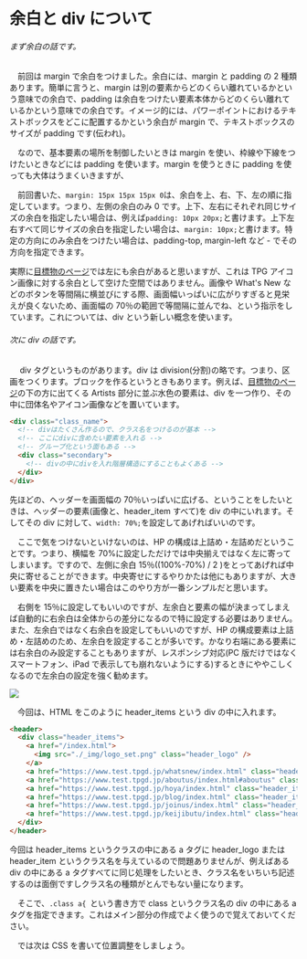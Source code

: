 # 余白と div について

###### まず余白の話です。
　前回は margin で余白をつけました。余白には、margin と padding の 2 種類あります。簡単に言うと、margin は別の要素からどのくらい離れているかという意味での余白で、padding は余白をつけたい要素本体からどのくらい離れているかという意味での余白です。イメージ的には、パワーポイントにおけるテキストボックスをどこに配置するかという余白が margin で、テキストボックスのサイズが padding です(伝われ)。

　なので、基本要素の場所を制御したいときは margin を使い、枠線や下線をつけたいときなどには padding を使います。margin を使うときに padding を使っても大体はうまくいきますが、


　前回書いた、`margin: 15px 15px 15px 0`は、余白を上、右、下、左の順に指定しています。つまり、左側の余白のみ 0 です。上下、左右にそれぞれ同じサイズの余白を指定したい場合は、例えば`padding: 10px 20px;`と書けます。上下左右すべて同じサイズの余白を指定したい場合は、`margin: 10px;`と書けます。特定の方向にのみ余白をつけたい場合は、padding-top, margin-left など - でその方向を指定できます。


実際に[目標物のページ](https://tpgd.jp/whatsnew/20230621_takifes/index.html)では左にも余白があると思いますが、これは TPG アイコン画像に対する余白として空けた空間ではありません。画像や What's New などのボタンを等間隔に横並びにする際、画面幅いっぱいに広がりすぎると見栄えが良くないため、画面幅の 70％の範囲で等間隔に並んでね、という指示をしています。これについては、div という新しい概念を使います。

###### 次に div の話です。
　 div タグというものがあります。div は division(分割)の略です。つまり、区画をつくります。ブロックを作るというときもあります。例えば、[目標物のページ](https://tpgd.jp/whatsnew/20230621_takifes/index.html)の下の方に出てくる Artists 部分に並ぶ水色の要素は、div を一つ作り、その中に団体名やアイコン画像などを置いています。

```html
<div class="class_name">
  <!-- divはたくさん作るので、クラス名をつけるのが基本 -->
  <!-- ここにdivに含めたい要素を入れる -->
  <!-- グループ化という面もある -->
  <div class="secondary">
    <!-- divの中にdivを入れ階層構造にすることもよくある -->
  </div>
</div>
```

先ほどの、ヘッダーを画面幅の 70％いっぱいに広げる、ということをしたいときは、ヘッダーの要素(画像と、header_item すべて)を div の中にいれます。そしてその div に対して、`width: 70%;`を設定してあげればいいのです。

　ここで気をつけないといけないのは、HP の構成は上詰め・左詰めだということです。つまり、横幅を 70%に設定しただけでは中央揃えではなく左に寄ってしまいます。ですので、左側に余白 15％((100%-70%) / 2 )をとってあげれば中央に寄せることができます。中央寄せにするやりかたは他にもありますが、大きい要素を中央に置きたい場合はこのやり方が一番シンプルだと思います。


　右側を 15％に設定してもいいのですが、左余白と要素の幅が決まってしまえば自動的に右余白は全体からの差分になるので特に設定する必要はありません。また、左余白ではなく右余白を設定してもいいのですが、HP の構成要素は上詰め・左詰めのため、左余白を設定することが多いです。かなり右端にある要素には右余白のみ設定することもありますが、レスポンシブ対応(PC 版だけではなくスマートフォン、iPad で表示しても崩れないようにする)するときにややこしくなるので左余白の設定を強く勧めます。


![](./assets/10-percent.jpg)

　今回は、HTML をこのように header_items という div の中に入れます。

```html
<header>
  <div class="header_items">
    <a href="/index.html">
      <img src="./_img/logo_set.png" class="header_logo" />
    </a>
    <a href="https://www.test.tpgd.jp/whatsnew/index.html" class="header_item">What's New</a>
    <a href="https://www.test.tpgd.jp/aboutus/index.html#aboutus" class="header_item">About us</a>
    <a href="https://www.test.tpgd.jp/hoya/index.html" class="header_item">Hoya</a>
    <a href="https://www.test.tpgd.jp/blog/index.html" class="header_item">Blog</a>
    <a href="https://www.test.tpgd.jp/joinus/index.html" class="header_item">Join us</a>
    <a href="https://www.test.tpgd.jp/keijibutu/index.html" class="header_item">掲示物募集</a>
  </div>
</header>
```

今回は header_items というクラスの中にある a タグに header_logo または header_item というクラス名を与えているので問題ありませんが、例えばある div の中にある a タグすべてに同じ処理をしたいとき、クラス名をいちいち記述するのは面倒ですしクラス名の種類がとんでもない量になります。

　そこで、`.class a{ `という書き方で class というクラス名の div の中にある a タグを指定できます。これはメイン部分の作成でよく使うので覚えておいてください。


　では次は CSS を書いて位置調整をしましょう。
